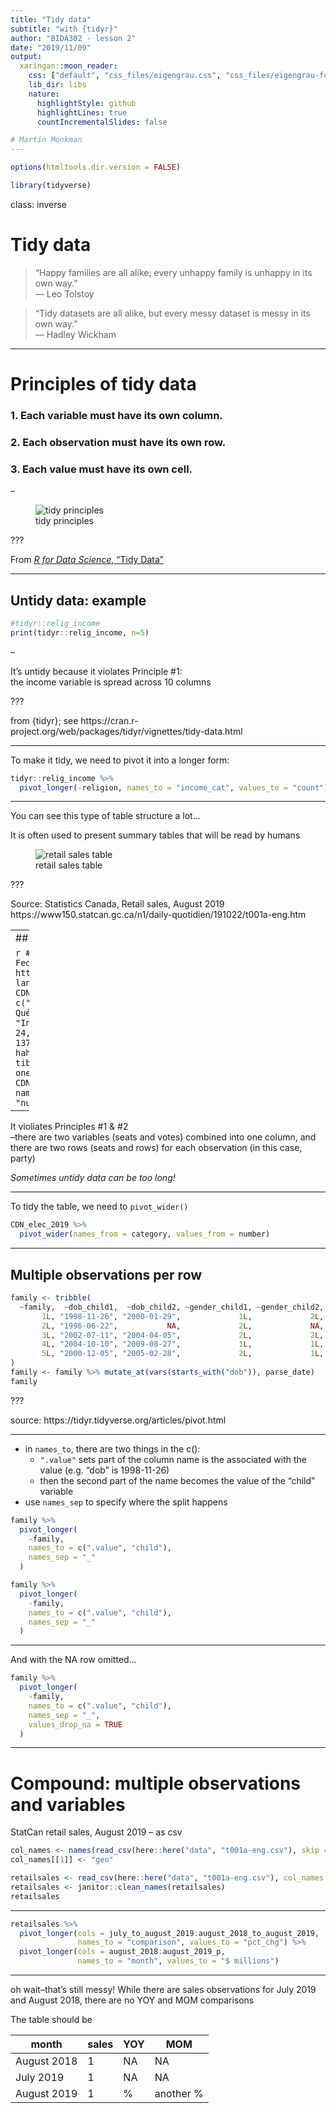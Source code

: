 ```yaml
---
title: "Tidy data"
subtitle: "with {tidyr}"
author: "BIDA302 - lesson 2"
date: "2019/11/09"
output:
  xaringan::moon_reader:
    css: ["default", "css_files/eigengrau.css", "css_files/eigengrau-fonts.css"]    
    lib_dir: libs
    nature:
      highlightStyle: github
      highlightLines: true
      countIncrementalSlides: false

# Martin Monkman
---
```



```r

options(htmltools.dir.version = FALSE)

library(tidyverse)

```

class: inverse

# Tidy data

> “Happy families are all alike; every unhappy family is unhappy in its own way.”<br> –– Leo Tolstoy

>“Tidy datasets are all alike, but every messy dataset is messy in its own way.”<br> –– Hadley Wickham



---

# Principles of tidy data

### 1. Each variable must have its own column.

### 2. Each observation must have its own row.

### 3. Each value must have its own cell.




--


![tidy principles](../img/tidy-1.png)

???

From [_R for Data Science_, "Tidy Data"](https://r4ds.had.co.nz/tidy-data.html)


---

## Untidy data: example


```r
#tidyr::relig_income
print(tidyr::relig_income, n=5)

```

--

It's untidy because it violates Principle #1: <br>the income variable is spread across 10 columns

???

from {tidyr}; see https://cran.r-project.org/web/packages/tidyr/vignettes/tidy-data.html 


---

To make it tidy, we need to pivot it into a longer form:

```r
tidyr::relig_income %>%
  pivot_longer(-religion, names_to = "income_cat", values_to = "count")
```

---

You can see this type of table structure a lot...

It is often used to present summary tables that will be read by humans

![retail sales table](../img/StatCan_retailsales_2019-08_table1.JPG)

???

Source: Statistics Canada, Retail sales, August 2019 https://www150.statcan.gc.ca/n1/daily-quotidien/191022/t001a-eng.htm

---
## Is this data tidy?


```r
# Elections Canada October 21, 2019 Federal Election Results
# https://enr.elections.ca/National.aspx?lang=e
# sourced 2019-11-06
CDN_elec_2019 <- tibble(party = c("Liberal", "Conservative", "Bloc Québécois", "New Democratic", "Green", "Independent"),
                        seats = c(157, 121, 32, 24, 3, 1),
                        votes = c(5915950, 6155662, 1376135, 2849214, 1162361, 75836))
# hahaha! It's easier to make a tidy tibble and untidy it than make a messy one to start with
CDN_elec_2019 <- CDN_elec_2019 %>%
  pivot_longer(-party, names_to = "category", values_to = "number")
CDN_elec_2019
```

--

It violiates Principles #1 & #2<br>
--there are two variables (seats and votes) combined into one column, and<br>there are two rows (seats and rows) for each observation (in this case, party)

_Sometimes untidy data can be too long!_

---

To tidy the table, we need to `pivot_wider()`

```r
CDN_elec_2019 %>%
  pivot_wider(names_from = category, values_from = number)
```


---

## Multiple observations per row

```r

family <- tribble(
  ~family,  ~dob_child1,  ~dob_child2, ~gender_child1, ~gender_child2,
       1L, "1998-11-26", "2000-01-29",             1L,             2L,
       2L, "1996-06-22",           NA,             2L,             NA,
       3L, "2002-07-11", "2004-04-05",             2L,             2L,
       4L, "2004-10-10", "2009-08-27",             1L,             1L,
       5L, "2000-12-05", "2005-02-28",             2L,             1L,
)
family <- family %>% mutate_at(vars(starts_with("dob")), parse_date)
family

```

???

source: https://tidyr.tidyverse.org/articles/pivot.html

---

* in `names_to`, there are two things in the c():
  - `".value"` sets part of the column name is the associated with the value (e.g. "dob" is 1998-11-26)
  - then the second part of the name becomes the value of the "child" variable
* use `names_sep` to specify where the split happens

```r

family %>% 
  pivot_longer(
    -family, 
    names_to = c(".value", "child"), 
    names_sep = "_"
  )

family %>% 
  pivot_longer(
    -family, 
    names_to = c(".value", "child"), 
    names_sep = "_"
  )

```


---

And with the NA row omitted...

```r

family %>% 
  pivot_longer(
    -family, 
    names_to = c(".value", "child"), 
    names_sep = "_", 
    values_drop_na = TRUE
  )

```

---

# Compound: multiple observations and variables

StatCan retail sales, August 2019 -- as csv

```r
col_names <- names(read_csv(here::here("data", "t001a-eng.csv"), skip = 1, n_max = 0))
col_names[[1]] <- "geo"

retailsales <- read_csv(here::here("data", "t001a-eng.csv"), col_names = col_names, skip = 3, n_max = 17)
retailsales <- janitor::clean_names(retailsales)
retailsales

```

---

```r
retailsales %>%
  pivot_longer(cols = july_to_august_2019:august_2018_to_august_2019, 
               names_to = "comparison", values_to = "pct_chg") %>%
  pivot_longer(cols = august_2018:august_2019_p,
               names_to = "month", values_to = "$ millions")

```

---

oh wait--that's still messy! While there are sales observations for July 2019 and August 2018, there are no YOY and MOM comparisons

The table should be

| month | sales | YOY   | MOM |
| ---   | ---   | ---   | --- |
| August 2018 | 1  | NA  | NA |
| July 2019 | 1  | NA  | NA |
| August 2019 | 1  | %  | another % |


